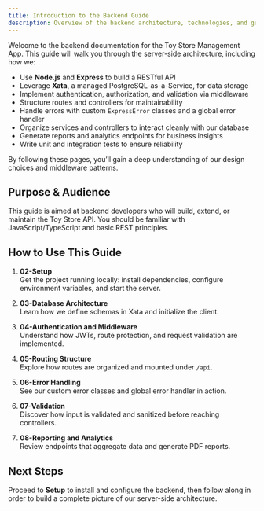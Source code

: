 ```yaml
---
title: Introduction to the Backend Guide
description: Overview of the backend architecture, technologies, and guide structure for the Toy Store Management App.
---
```


Welcome to the backend documentation for the Toy Store Management App. This guide will walk you through the server-side architecture, including how we:

- Use **Node.js** and **Express** to build a RESTful API
- Leverage **Xata**, a managed PostgreSQL-as-a-Service, for data storage
- Implement authentication, authorization, and validation via middleware
- Structure routes and controllers for maintainability
- Handle errors with custom `ExpressError` classes and a global error handler
- Organize services and controllers to interact cleanly with our database
- Generate reports and analytics endpoints for business insights
- Write unit and integration tests to ensure reliability

By following these pages, you’ll gain a deep understanding of our design choices and middleware patterns.

## Purpose & Audience

This guide is aimed at backend developers who will build, extend, or maintain the Toy Store API. You should be familiar with JavaScript/TypeScript and basic REST principles.

## How to Use This Guide

1. **02-Setup**  
   Get the project running locally: install dependencies, configure environment variables, and start the server.

2. **03-Database Architecture**  
   Learn how we define schemas in Xata and initialize the client.

3. **04-Authentication and Middleware**  
   Understand how JWTs, route protection, and request validation are implemented.

4. **05-Routing Structure**  
   Explore how routes are organized and mounted under `/api`.

5. **06-Error Handling**  
   See our custom error classes and global error handler in action.

6. **07-Validation**  
   Discover how input is validated and sanitized before reaching controllers.

7. **08-Reporting and Analytics**  
   Review endpoints that aggregate data and generate PDF reports.

## Next Steps

Proceed to **Setup** to install and configure the backend, then follow along in order to build a complete picture of our server-side architecture.
